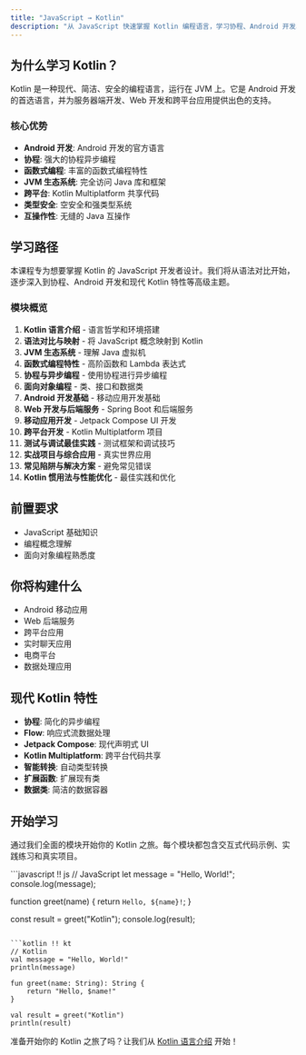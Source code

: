 ```yaml
---
title: "JavaScript → Kotlin"
description: "从 JavaScript 快速掌握 Kotlin 编程语言，学习协程、Android 开发、函数式编程和 JVM 生态系统"
---
```

## 为什么学习 Kotlin？

Kotlin 是一种现代、简洁、安全的编程语言，运行在 JVM 上。它是 Android 开发的首选语言，并为服务器端开发、Web 开发和跨平台应用提供出色的支持。

### 核心优势

- **Android 开发**: Android 开发的官方语言
- **协程**: 强大的协程异步编程
- **函数式编程**: 丰富的函数式编程特性
- **JVM 生态系统**: 完全访问 Java 库和框架
- **跨平台**: Kotlin Multiplatform 共享代码
- **类型安全**: 空安全和强类型系统
- **互操作性**: 无缝的 Java 互操作

## 学习路径

本课程专为想要掌握 Kotlin 的 JavaScript 开发者设计。我们将从语法对比开始，逐步深入到协程、Android 开发和现代 Kotlin 特性等高级主题。

### 模块概览

1. **Kotlin 语言介绍** - 语言哲学和环境搭建
2. **语法对比与映射** - 将 JavaScript 概念映射到 Kotlin
3. **JVM 生态系统** - 理解 Java 虚拟机
4. **函数式编程特性** - 高阶函数和 Lambda 表达式
5. **协程与异步编程** - 使用协程进行异步编程
6. **面向对象编程** - 类、接口和数据类
7. **Android 开发基础** - 移动应用开发基础
8. **Web 开发与后端服务** - Spring Boot 和后端服务
9. **移动应用开发** - Jetpack Compose UI 开发
10. **跨平台开发** - Kotlin Multiplatform 项目
11. **测试与调试最佳实践** - 测试框架和调试技巧
12. **实战项目与综合应用** - 真实世界应用
13. **常见陷阱与解决方案** - 避免常见错误
14. **Kotlin 惯用法与性能优化** - 最佳实践和优化

## 前置要求

- JavaScript 基础知识
- 编程概念理解
- 面向对象编程熟悉度

## 你将构建什么

- Android 移动应用
- Web 后端服务
- 跨平台应用
- 实时聊天应用
- 电商平台
- 数据处理应用

## 现代 Kotlin 特性

- **协程**: 简化的异步编程
- **Flow**: 响应式流数据处理
- **Jetpack Compose**: 现代声明式 UI
- **Kotlin Multiplatform**: 跨平台代码共享
- **智能转换**: 自动类型转换
- **扩展函数**: 扩展现有类
- **数据类**: 简洁的数据容器

## 开始学习

通过我们全面的模块开始你的 Kotlin 之旅。每个模块都包含交互式代码示例、实践练习和真实项目。

<UniversalEditor title="Hello Kotlin" compare={true}>
```javascript !! js
// JavaScript
let message = "Hello, World!";
console.log(message);

function greet(name) {
    return `Hello, ${name}!`;
}

const result = greet("Kotlin");
console.log(result);
```

```kotlin !! kt
// Kotlin
val message = "Hello, World!"
println(message)

fun greet(name: String): String {
    return "Hello, $name!"
}

val result = greet("Kotlin")
println(result)
```
</UniversalEditor>

准备开始你的 Kotlin 之旅了吗？让我们从 [Kotlin 语言介绍](./js2kotlin/module-00-kotlin-introduction) 开始！ 